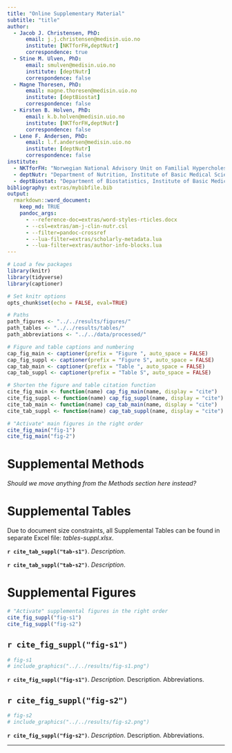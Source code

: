 ```yaml
---
title: "Online Supplementary Material"
subtitle: "title"
author:
  - Jacob J. Christensen, PhD:
      email: j.j.christensen@medisin.uio.no
      institute: [NKTforFH,deptNutr]
      correspondence: true
  - Stine M. Ulven, PhD: 
      email: smulven@medisin.uio.no
      institute: [deptNutr]
      correspondence: false
  - Magne Thoresen, PhD:
      email: magne.thoresen@medisin.uio.no
      institute: [deptBiostat]
      correspondence: false
  - Kirsten B. Holven, PhD: 
      email: k.b.holven@medisin.uio.no
      institute: [NKTforFH,deptNutr]
      correspondence: false
  - Lene F. Andersen, PhD: 
      email: l.f.andersen@medisin.uio.no
      institute: [deptNutr]
      correspondence: false
institute:
  - NKTforFH: "Norwegian National Advisory Unit on Familial Hypercholesterolemia, Department of Endocrinology, Morbid Obesity and Preventive Medicine, Oslo University Hospital, Forskningsveien 2B, 0373 Oslo, Norway"
  - deptNutr: "Department of Nutrition, Institute of Basic Medical Sciences, University of Oslo, Sognsvannsveien 9, 0372 Oslo, Norway"
  - deptBiostat: "Department of Biostatistics, Institute of Basic Medical Sciences, University of Oslo, Sognsvannsveien 9, 0372 Oslo, Norway"
bibliography: extras/mybibfile.bib
output: 
  rmarkdown::word_document: 
    keep_md: TRUE
    pandoc_args: 
      - --reference-doc=extras/word-styles-rticles.docx
      - --csl=extras/am-j-clin-nutr.csl
      - --filter=pandoc-crossref
      - --lua-filter=extras/scholarly-metadata.lua
      - --lua-filter=extras/author-info-blocks.lua
---
```


```r
# Load a few packages
library(knitr)
library(tidyverse)
library(captioner)

# Set knitr options
opts_chunk$set(echo = FALSE, eval=TRUE)

# Paths
path_figures <- "../../results/figures/"
path_tables <- "../../results/tables/"
path_abbreviations <- "../../data/processed/"

# Figure and table captions and numbering
cap_fig_main <- captioner(prefix = "Figure ", auto_space = FALSE)
cap_fig_suppl <- captioner(prefix = "Figure S", auto_space = FALSE)
cap_tab_main <- captioner(prefix = "Table ", auto_space = FALSE)
cap_tab_suppl <- captioner(prefix = "Table S", auto_space = FALSE)

# Shorten the figure and table citation function
cite_fig_main <- function(name) cap_fig_main(name, display = "cite")
cite_fig_suppl <- function(name) cap_fig_suppl(name, display = "cite")
cite_tab_main <- function(name) cap_tab_main(name, display = "cite")
cite_tab_suppl <- function(name) cap_tab_suppl(name, display = "cite")

# "Activate" main figures in the right order
cite_fig_main("fig-1")
cite_fig_main("fig-2")
```



Supplemental Methods
====================

*Should we move anything from the Methods section here instead?*



Supplemental Tables
===================

Due to document size constraints, all Supplemental Tables can be found in separate Excel file: *tables-suppl.xlsx*. 

**`r cite_tab_suppl("tab-s1")`**. *Description*. 

**`r cite_tab_suppl("tab-s2")`**. *Description*. 





Supplemental Figures
====================

```r
# "Activate" supplemental figures in the right order
cite_fig_suppl("fig-s1")
cite_fig_suppl("fig-s2")
```



## `r cite_fig_suppl("fig-s1")`

```r
# fig-s1
# include_graphics("../../results/fig-s1.png")
```

**`r cite_fig_suppl("fig-s1")`**. *Description*. Description. Abbreviations. 



## `r cite_fig_suppl("fig-s2")`

```r
# fig-s2
# include_graphics("../../results/fig-s2.png")
```

**`r cite_fig_suppl("fig-s2")`**. *Description*. Description. Abbreviations. 














---